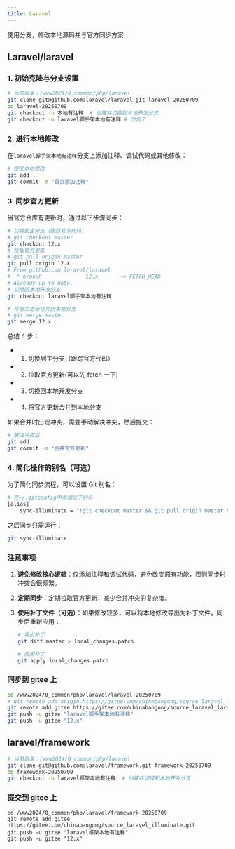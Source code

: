 ```yaml
---
title: Laravel
---
```


使用分支，修改本地源码并与官方同步方案

## Laravel/laravel

### 1. 初始克隆与分支设置

```bash
# 当前目录：/www2024/0_common/php/laravel
git clone git@github.com:laravel/laravel.git laravel-20250709
cd laravel-20250709
git checkout -b 本地有注释  # 创建并切换到本地开发分支
git checkout -m laravel脚手架本地有注释 # 改名了
```

### 2. 进行本地修改

在`laravel脚手架本地有注释`分支上添加注释、调试代码或其他修改：

```bash
# 提交本地修改
git add .
git commit -m "首页添加注释"
```

### 3. 同步官方更新

当官方仓库有更新时，通过以下步骤同步：

```bash
# 切换到主分支（跟踪官方代码）
# git checkout master
git checkout 12.x
# 拉取官方更新
# git pull origin master
git pull origin 12.x
# From github.com:laravel/laravel
#  * branch              12.x       -> FETCH_HEAD
# Already up to date.
# 切换回本地开发分支
git checkout laravel脚手架本地有注释

# 将官方更新合并到本地分支
# git merge master
git merge 12.x
```

总结 4 步：

- 1. 切换到主分支（跟踪官方代码）
- 2. 拉取官方更新(可以先 fetch 一下)
- 3. 切换回本地开发分支
- 4. 将官方更新合并到本地分支

如果合并时出现冲突，需要手动解决冲突，然后提交：

```bash
# 解决冲突后
git add .
git commit -m "合并官方更新"
```

### 4. 简化操作的别名（可选）

为了简化同步流程，可以设置 Git 别名：

```bash
# 在~/.gitconfig中添加以下别名
[alias]
    sync-illuminate = "!git checkout master && git pull origin master && git checkout local-dev && git merge master"
```

之后同步只需运行：

```bash
git sync-illuminate
```

### 注意事项

1. **避免修改核心逻辑**：仅添加注释和调试代码，避免改变原有功能，否则同步时冲突会很频繁。
2. **定期同步**：定期拉取官方更新，减少合并冲突的复杂度。
3. **使用补丁文件（可选）**：如果修改较多，可以将本地修改导出为补丁文件，同步后重新应用：

   ```bash
   # 导出补丁
   git diff master > local_changes.patch

   # 应用补丁
   git apply local_changes.patch
   ```

### 同步到 gitee 上

```bash
cd /www2024/0_common/php/laravel/laravel-20250709
# git remote add origin https://gitee.com/chinabangong/source_laravel_laravel.git
git remote add gitee https://gitee.com/chinabangong/source_laravel_laravel.git # origin改为gitee
git push -u gitee "laravel脚手架本地有注释"
git push -u gitee "12.x"
```

## laravel/framework

```bash
# 当前目录：/www2024/0_common/php/laravel
git clone git@github.com:laravel/framework.git framework-20250709
cd framework-20250709
git checkout -b laravel框架本地有注释  # 创建并切换到本地开发分支
```

### 提交到 gitee 上
```
cd /www2024/0_common/php/laravel/framework-20250709
git remote add gitee https://gitee.com/chinabangong/source_laravel_illuminate.git
git push -u gitee "laravel框架本地有注释"
git push -u gitee "12.x"
```